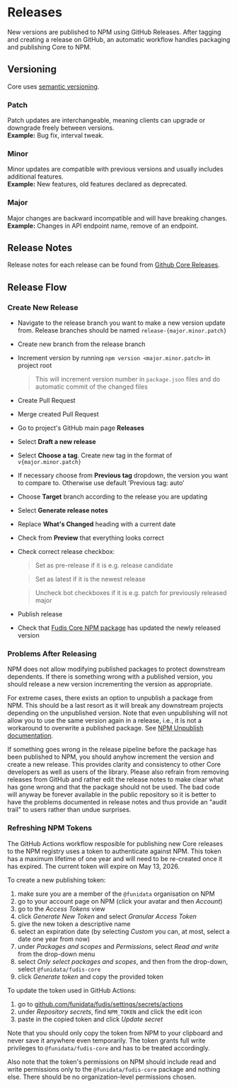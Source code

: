 
<Meta title="Documentation/Development/Tooling/Releases" />

# Releases

New versions are published to NPM using GitHub Releases. After tagging and creating a release on GitHub, an automatic workflow handles packaging and publishing Core to NPM.

## Versioning

Core uses [semantic versioning](https://semver.org/).

### Patch

Patch updates are interchangeable, meaning clients can upgrade or downgrade freely between versions.\
**Example:** Bug fix, interval tweak.

### Minor

Minor updates are compatible with previous versions and usually includes additional features.\
**Example:** New features, old features declared as deprecated.

### Major

Major changes are backward incompatible and will have breaking changes.\
**Example:** Changes in API endpoint name, remove of an endpoint.

## Release Notes

Release notes for each release can be found from [Github Core Releases](https://github.com/funidata/fudis-core/releases).

## Release Flow

### Create New Release

- Navigate to the release branch you want to make a new version update from. Release branches should be named `release-{major.minor.patch}`
- Create new branch from the release branch
- Increment version by running `npm version <major.minor.patch>` in project root
  > This will increment version number in `package.json` files and do automatic commit of the changed files
- Create Pull Request
- Merge created Pull Request
- Go to project's GitHub main page **Releases**
- Select **Draft a new release**
- Select **Choose a tag**. Create new tag in the format of `v{major.minor.patch}`
- If necessary choose from **Previous tag** dropdown, the version you want to compare to. Otherwise use default 'Previous tag: auto'
- Choose **Target** branch according to the release you are updating
- Select **Generate release notes**
- Replace **What's Changed** heading with a current date
- Check from **Preview** that everything looks correct
- Check correct release checkbox:

  > Set as pre-release if it is e.g. release candidate

  > Set as latest if it is the newest release

  > Uncheck bot checkboxes if it is e.g. patch for previously released major

- Publish release
- Check that [Fudis Core NPM package](https://www.npmjs.com/package/@funidata/fudis-core) has updated the newly released version

### Problems After Releasing

NPM does not allow modifying published packages to protect downstream dependents. If there is something wrong with a published version, you should release a new version incrementing the version as appropriate.

For extreme cases, there exists an option to unpublish a package from NPM. This should be a last resort as it will break any downstream projects depending on the unpublished version. Note that even unpublishing will not allow you to use the same version again in a release, i.e., it is not a workaround to overwrite a published package. See [NPM Unpublish documentation](https://docs.npmjs.com/policies/unpublish).

If something goes wrong in the release pipeline before the package has been published to NPM, you should anyhow increment the version and create a new release. This provides clarity and consistency to other Core developers as well as users of the library. Please also refrain from removing releases from GitHub and rather edit the release notes to make clear what has gone wrong and that the package should not be used. The bad code will anyway be forever available in the public repository so it is better to have the problems documented in release notes and thus provide an "audit trail" to users rather than undue surprises.

### Refreshing NPM Tokens

The GitHub Actions workflow resposible for publishing new Core releases to the NPM registry uses a token to authenticate against NPM. This token has a maximum lifetime of one year and will need to be re-created once it has expired. The current token will expire on May 13, 2026.

To create a new publishing token:

1. make sure you are a member of the `@funidata` organisation on NPM
2. go to your account page on NPM (click your avatar and then _Account_)
3. go to the _Access Tokens_ view
4. click _Generate New Token_ and select _Granular Access Token_
5. give the new token a descriptive name
6. select an expiration date (by selecting _Custom_ you can, at most, select a date one year from now)
7. under _Packages and scopes_ and _Permissions_, select _Read and write_ from the drop-down menu
8. select _Only select packages and scopes_, and then from the drop-down, select `@funidata/fudis-core`
9. click _Generate token_ and copy the provided token

To update the token used in GitHub Actions:

1. go to [github.com/funidata/fudis/settings/secrets/actions](https://github.com/funidata/fudis-core/settings/secrets/actions)
2. under _Repository secrets_, find `NPM_TOKEN` and click the edit icon
3. paste in the copied token and click _Update secret_

Note that you should only copy the token from NPM to your clipboard and never save it anywhere even temporarily. The token grants full write privileges to `@funidata/fudis-core` and has to be treated accordingly.

Also note that the token's permissions on NPM should include read and write permissions only to the `@funidata/fudis-core` package and nothing else. There should be no organization-level permissions chosen.
